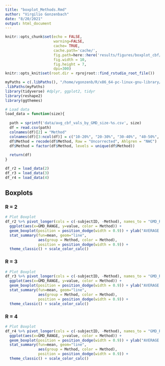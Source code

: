 ```yaml
---
title: "boxplot_Methods.Rmd"
author: "Virgilio Gonzenbach"
date: "8/20/2021"
output: html_document
---
```


```r
knitr::opts_chunk$set(echo = FALSE, 
                      warning=FALSE,
                      cache= TRUE, 
                      cache.path='cache/',
                      fig.path=here::here('results/figures/boxplot_cbf/'),
                      fig.width = 10, 
                      fig.height = 7, 
                      dpi=300)
knitr::opts_knit$set(root.dir = rprojroot::find_rstudio_root_file())
```



```r
myPaths = c(.libPaths(), "/home/vgonzenb/R/x86_64-pc-linux-gnu-library/4.0")
.libPaths(myPaths)
library(tidyverse) #dplyr, ggplot2, tidyr
library(reshape2)
library(ggthemes)

# Load data
load_data = function(size){
  
  path = sprintf('data/avg_cbf_vals_by_GMD_size-%s.csv', size)
  df = read.csv(path)
  colnames(df)[2] = "Method"
  colnames(df)[3:ncol(df)] = c("10-20%", "20-30%", "30-40%", "40-50%", "50-60%", "60-70%", "70-80%", "80-90%", "90-100%")
  df$Method = recode(df$Method, Raw = "Uncorrected", Ahlgren = "NWC")
  df$Method = factor(df$Method, levels = unique(df$Method))
  
  return(df)
}

df_r2 = load_data(2)
df_r3 = load_data(3)
df_r4 = load_data(4)
```

## Boxplots

### R = 2

```r
# Plot Boxplot
df_r2 %>% pivot_longer(cols = c(-subjectID, -Method), names_to = "GMD_RANGE") %>% 
  ggplot(aes(x=GMD_RANGE, y=value, color = Method)) + 
  geom_boxplot(position = position_dodge(width = 0.9)) + ylab("AVERAGE CBF") + xlab("GMD RANGE") + 
  stat_summary(fun=mean, geom="line", 
               aes(group = Method, color = Method),
               position = position_dodge(width = 0.9)) +
  theme_classic() + scale_color_calc()
```

### R = 3

```r
# Plot Boxplot
df_r3 %>% pivot_longer(cols = c(-subjectID, -Method), names_to = "GMD_RANGE") %>% 
  ggplot(aes(x=GMD_RANGE, y=value, color = Method)) + 
  geom_boxplot(position = position_dodge(width = 0.9)) + ylab("AVERAGE CBF") + xlab("GMD RANGE") + 
  stat_summary(fun=mean, geom="line", 
               aes(group = Method, color = Method),
               position = position_dodge(width = 0.9)) +
  theme_classic() + scale_color_calc()
```

### R = 4

```r
# Plot Boxplot
df_r4 %>% pivot_longer(cols = c(-subjectID, -Method), names_to = "GMD_RANGE") %>% 
  ggplot(aes(x=GMD_RANGE, y=value, color = Method)) + 
  geom_boxplot(position = position_dodge(width = 0.9)) + ylab("AVERAGE CBF") + xlab("GMD RANGE") + 
  stat_summary(fun=mean, geom="line", 
               aes(group = Method, color = Method),
               position = position_dodge(width = 0.9)) +
  theme_classic() + scale_color_calc()
```




